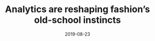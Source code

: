 ---
slug: analytics-are-reshaping-fashions-old-school-instincts
title: "Analytics are reshaping fashion’s old-school instincts"
description: A short reflection on user experience and design.
date: 2019-08-23
readingTime: 1
---